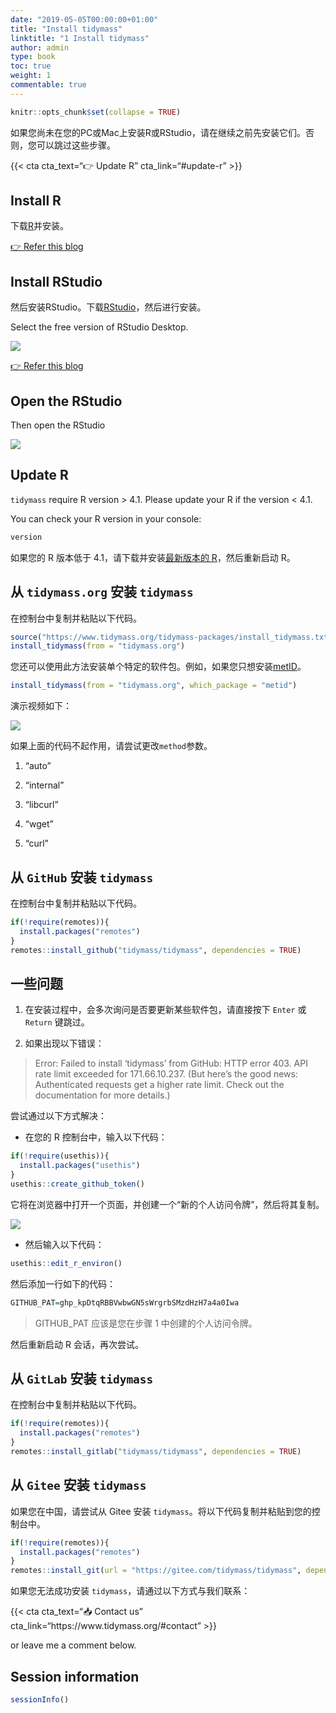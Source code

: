 ```yaml
---
date: "2019-05-05T00:00:00+01:00"
title: "Install tidymass"
linktitle: "1 Install tidymass"
author: admin
type: book
toc: true
weight: 1
commentable: true
---
```


```r
knitr::opts_chunk$set(collapse = TRUE)
```

如果您尚未在您的PC或Mac上安装R或RStudio，请在继续之前先安装它们。否则，您可以跳过这些步骤。

{{< cta cta_text="👉 Update R" cta_link="#update-r" >}}

## Install R

下载[R](https://www.r-project.org/)并安装。

[👉 Refer this blog](https://www.dataquest.io/blog/installing-r-on-your-computer/)

## Install RStudio

然后安装RStudio。下载[RStudio](https://www.rstudio.com/products/rstudio/download/#download)，然后进行安装。

Select the free version of RStudio Desktop.

![](/docs/chapter1/figures/Screen-Shot.png) 

[👉 Refer this blog](https://www.stat.colostate.edu/~jah/talks_public_html/isec2020/installRStudio.html)

## Open the RStudio

Then open the RStudio

![](/docs/chapter1/figures/Screen-Shot-1.png) 

## Update R

`tidymass` require R version > 4.1. Please update your R if the version < 4.1.

You can check your R version in your console:

```r
version
```

如果您的 R 版本低于 4.1，请下载并安装[最新版本的 R](https://cran.r-project.org/mirrors.html)，然后重新启动 R。

## 从 `tidymass.org` 安装 `tidymass`

在控制台中复制并粘贴以下代码。

```r
source("https://www.tidymass.org/tidymass-packages/install_tidymass.txt")
install_tidymass(from = "tidymass.org")
```

您还可以使用此方法安装单个特定的软件包。例如，如果您只想安装[metID](https://metid.tidymass.org/)。

```r
install_tidymass(from = "tidymass.org", which_package = "metid")
```

演示视频如下：

![](/docs/chapter1/figures/pull_case_study.gif) 

如果上面的代码不起作用，请尝试更改`method`参数。

1. "auto"

2. "internal"

3. "libcurl"

4. "wget"

5. "curl"

## 从 `GitHub` 安装 `tidymass`

在控制台中复制并粘贴以下代码。

```r
if(!require(remotes)){
  install.packages("remotes")
}
remotes::install_github("tidymass/tidymass", dependencies = TRUE)
```

## 一些问题

1. 在安装过程中，会多次询问是否要更新某些软件包，请直接按下 `Enter` 或 `Return` 键跳过。

2. 如果出现以下错误：

> Error: Failed to install 'tidymass' from GitHub: HTTP error 403. API rate limit exceeded for 171.66.10.237. (But here's the good news: Authenticated requests get a higher rate limit. Check out the documentation for more details.)

尝试通过以下方式解决：

* 在您的 R 控制台中，输入以下代码：

```r
if(!require(usethis)){
  install.packages("usethis")
}
usethis::create_github_token()
```

它将在浏览器中打开一个页面，并创建一个“新的个人访问令牌”，然后将其复制。

![](/docs/chapter1/figures/fig3.png) 

* 然后输入以下代码：

```r
usethis::edit_r_environ()
```

然后添加一行如下的代码：

```r
GITHUB_PAT=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
```

> GITHUB_PAT 应该是您在步骤 1 中创建的个人访问令牌。

然后重新启动 R 会话，再次尝试。

## 从 `GitLab` 安装 `tidymass`

在控制台中复制并粘贴以下代码。

```r
if(!require(remotes)){
  install.packages("remotes")
}
remotes::install_gitlab("tidymass/tidymass", dependencies = TRUE)
```


## 从 `Gitee` 安装 `tidymass`

如果您在中国，请尝试从 Gitee 安装 `tidymass`。将以下代码复制并粘贴到您的控制台中。

```r
if(!require(remotes)){
  install.packages("remotes")
}
remotes::install_git(url = "https://gitee.com/tidymass/tidymass", dependencies = TRUE)
```


如果您无法成功安装 `tidymass`，请通过以下方式与我们联系：

{{< cta cta_text="📥 Contact us" cta_link="https://www.tidymass.org/#contact" >}}

or leave me a comment below.

## Session information

```r
sessionInfo()
```
